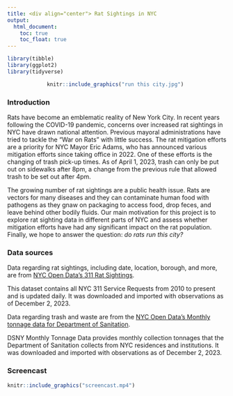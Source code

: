 ```yaml
---
title: <div align="center"> Rat Sightings in NYC
output: 
  html_document:
    toc: true
    toc_float: true
---
```


```r
library(tibble)
library(ggplot2)
library(tidyverse)
```


<div align="center">|  

```r
knitr::include_graphics("run this city.jpg") 
```

<div align="left"> 
### Introduction

Rats have become an emblematic reality of New York City. In recent years following the COVID-19 pandemic, concerns over increased rat sightings in NYC have drawn national attention. Previous mayoral administrations have tried to tackle the “War on Rats” with little success. The rat mitigation efforts are a priority for NYC Mayor Eric Adams, who has announced various mitigation efforts since taking office in 2022. One of these efforts is the changing of trash pick-up times. As of April 1, 2023, trash can only be put out on sidewalks after 8pm, a change from the previous rule that allowed trash to be set out after 4pm. 

The growing number of rat sightings are a public health issue. Rats are vectors for many diseases and they can contaminate human food with pathogens as they gnaw on packaging to access food, drop feces, and leave behind other bodily fluids. Our main motivation for this project is to explore rat sighting data in different parts of NYC and assess whether mitigation efforts have had any significant impact on the rat population. Finally, we hope to answer the question: *do rats run this city?*


### Data sources

Data regarding rat sightings, including date, location, borough, and more, are from [NYC Open Data's 311 Rat Sightings](https://data.cityofnewyork.us/Social-Services/Rat-Sightings/3q43-55fe). 

This dataset contains all NYC 311 Service Requests from 2010 to present and is updated daily. It was downloaded and imported with observations as of December 2, 2023. 

Data regarding trash and waste are from the [NYC Open Data's Monthly tonnage data for Department of Sanitation](https://data.cityofnewyork.us/City-Government/DSNY-Monthly-Tonnage-Data/ebb7-mvp5). 

DSNY Monthly Tonnage Data provides monthly collection tonnages that the Department of Sanitation collects from NYC residences and institutions. It was downloaded and imported with observations as of December 2, 2023. 

### Screencast

```r
knitr::include_graphics("screencast.mp4") 
```


